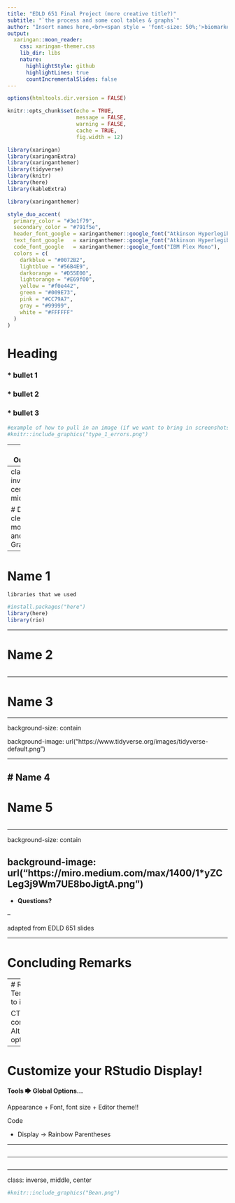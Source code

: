```yaml
---
title: "EDLD 651 Final Project (more creative title?)"
subtitle: "`the process and some cool tables & graphs`"
author: "Insert names here,<br><span style = 'font-size: 50%;'>biomarker cluster research meeting<br>Fall 2022</span>"
output:
  xaringan::moon_reader:
    css: xaringan-themer.css
    lib_dir: libs
    nature:
      highlightStyle: github
      highlightLines: true
      countIncrementalSlides: false
---
```



```r
options(htmltools.dir.version = FALSE)

knitr::opts_chunk$set(echo = TRUE,
                      message = FALSE,
                      warning = FALSE,
                      cache = TRUE,
                      fig.width = 12)

library(xaringan)
library(xaringanExtra)
library(xaringanthemer)
library(tidyverse)
library(knitr)
library(here)
library(kableExtra)


```

```r
library(xaringanthemer)

style_duo_accent(
  primary_color = "#3e1f79",
  secondary_color = "#791f5e",
  header_font_google = xaringanthemer::google_font("Atkinson Hyperlegible", "600"),
  text_font_google   = xaringanthemer::google_font("Atkinson Hyperlegible", "300", "300i"),
  code_font_google   = xaringanthemer::google_font("IBM Plex Mono"),
  colors = c(
    darkblue = "#0072B2",
    lightblue = "#56B4E9",
    darkorange = "#D55E00",
    lightorange = "#E69f00",
    yellow = "#f0e442",
    green = "#009E73",
    pink = "#CC79A7",
    gray = "#99999",
    white = "#FFFFFF"
  )
)

```

# Heading

### * bullet 1
### * bullet 2
### * bullet 3

```r
#example of how to pull in an image (if we want to bring in screenshots)
#knitr::include_graphics("type_1_errors.png")
```


---
# Outline


* name 1 -
* name 2 -
* name 3 -
* name 4 -
* name 5 -
  

**Insightful comment or quote**



---
class: inverse, center, middle

# Data cleaning, models, and Graphs! 


---

# Name 1

` libraries that we used `

```r

#install.packages("here")
library(here)
library(rio)
```

---


# Name 2

```r



```

---

# Name 3



---



background-size: contain

background-image: url("https://www.tidyverse.org/images/tidyverse-default.png")


---

# Name 4 
---

# Name 5

```r

```

---

background-size: contain

background-image: url("https://miro.medium.com/max/1400/1*yZCLeg3j9Wm7UE8boJigtA.png")
--

* **Questions?**

--

 adapted from EDLD 651 slides

---


# Concluding Remarks


---
# Random Templates to inspire 


  CTRL = command
  Alt = option
  
---

# Customize your RStudio Display!

**Tools 🡆 Global Options...**

Appearance 
  + Font, font size
  + Editor theme!!
  
Code

  + Display -> Rainbow Parentheses
  

---

```r


```


---

```r


```


---
class: inverse, middle, center
```r

#knitr::include_graphics("Bean.png")

```



